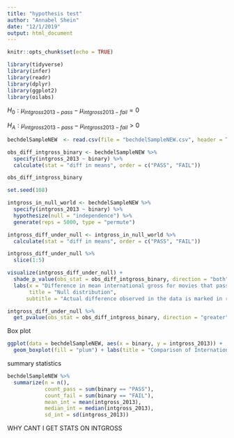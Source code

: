 ```yaml
---
title: "hypothesis test"
author: "Annabel Shein"
date: "12/1/2019"
output: html_document
---
```


```r
knitr::opts_chunk$set(echo = TRUE)
```

```r
library(tidyverse)
library(infer)
library(readr)
library(dplyr)
library(ggplot2)
library(oilabs)
```

$H_0: \mu_{intgross2013-pass} - \mu_{intgross2013-fail} = 0$

$H_A: \mu_{intgross2013-pass} - \mu_{intgross2013-fail} > 0$

```r
bechdelSampleNEW  <- read.csv(file = "bechdelSampleNEW.csv", header = TRUE)

```


```r
obs_diff_intgross_binary <- bechdelSampleNEW %>% 
  specify(intgross_2013 ~ binary) %>% 
  calculate(stat = "diff in means", order = c("PASS", "FAIL"))

obs_diff_intgross_binary
```


```r
set.seed(108)

intgross_in_null_world <- bechdelSampleNEW %>% 
  specify(intgross_2013 ~ binary) %>% 
  hypothesize(null = "independence") %>% 
  generate(reps = 5000, type = "permute")
```

```r
intgross_diff_under_null <- intgross_in_null_world %>% 
  calculate(stat = "diff in means", order = c("PASS", "FAIL")) 

intgross_diff_under_null %>% 
  slice(1:5)
```

```r
visualize(intgross_diff_under_null) +
  shade_p_value(obs_stat = obs_diff_intgross_binary, direction = "both") + 
  labs(x = "Difference in mean international gross for movies that pass or fail the Bechdel Test", y = "Count",
       title = "Null distribution",
      subtitle = "Actual difference observed in the data is marked in red")
```

```r
intgross_diff_under_null %>% 
  get_pvalue(obs_stat = obs_diff_intgross_binary, direction = "greater") 
```

Box plot

```r
ggplot(data = bechdelSampleNEW, aes(x = binary, y = intgross_2013)) +
  geom_boxplot(fill = "plum") + labs(title = "Comparison of International Gross Between \n Movies  That Pass and Movies  That Fail  \n the Bechdel Test", x = "Whether a Movie Passes or Fails the Bechdel Test", y = "International Gross \n (USD, Adjusted for Inflation in 2013  ") + theme(text = element_text(size = 15))
```

summary statistics

```r
bechdelSampleNEW %>%
  summarize(n = n(), 
            count_pass = sum(binary == "PASS"),
            count_fail = sum(binary == "FAIL"),
            mean_int = mean(intgross_2013),
            median_int = median(intgross_2013),
            sd_int = sd(intgross_2013))
```

WHY CANT I GET STATS ON INTGROSS


